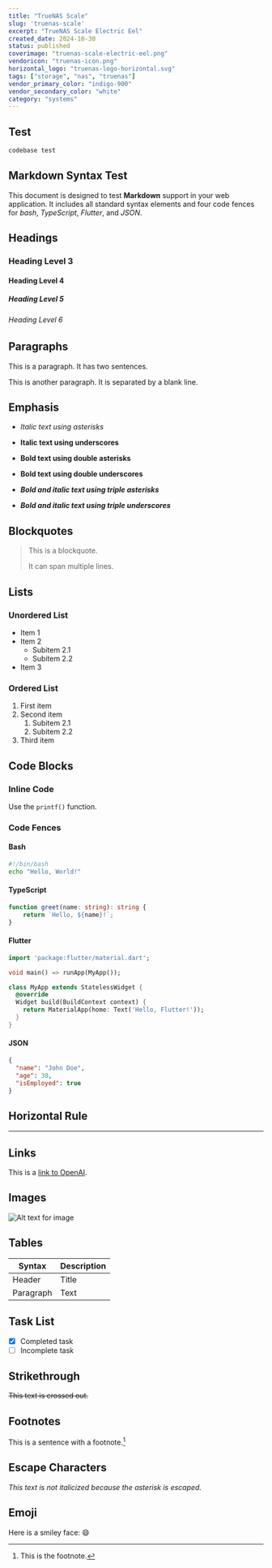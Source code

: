 ```yaml
---
title: "TrueNAS Scale"
slug: 'truenas-scale'
excerpt: "TrueNAS Scale Electric Eel"
created_date: 2024-10-30
status: published
coverimage: "truenas-scale-electric-eel.png"
vendoricon: "truenas-icon.png"
horizontal_logo: "truenas-logo-horizontal.svg"
tags: ["storage", "nas", "truenas"]
vendor_primary_color: "indigo-900"
vendor_secondary_color: "white"
category: "systems"
---
```


## Test

```bash title="test" linenumbers
codebase test
```

## Markdown Syntax Test

This document is designed to test **Markdown** support in your web application. It includes all standard syntax elements and four code fences for *bash*, *TypeScript*, *Flutter*, and *JSON*.

## Headings

### Heading Level 3

#### Heading Level 4

##### Heading Level 5

###### Heading Level 6

## Paragraphs

This is a paragraph. It has two sentences.

This is another paragraph. It is separated by a blank line.

## Emphasis

- *Italic text using asterisks*

- **Italic text using underscores**

- **Bold text using double asterisks**

- **Bold text using double underscores**

- ***Bold and italic text using triple asterisks***

- ***Bold and italic text using triple underscores***

## Blockquotes

> This is a blockquote.
>
> It can span multiple lines.

## Lists

### Unordered List

- Item 1
- Item 2
  - Subitem 2.1
  - Subitem 2.2
- Item 3

### Ordered List

1. First item
2. Second item
   1. Subitem 2.1
   2. Subitem 2.2
3. Third item

## Code Blocks

### Inline Code

Use the `printf()` function.

### Code Fences

#### Bash

```bash
#!/bin/bash
echo "Hello, World!"
```

#### TypeScript

```typescript
function greet(name: string): string {
    return `Hello, ${name}!`;
}
```

#### Flutter

```dart
import 'package:flutter/material.dart';

void main() => runApp(MyApp());

class MyApp extends StatelessWidget {
  @override
  Widget build(BuildContext context) {
    return MaterialApp(home: Text('Hello, Flutter!'));
  }
}
```

#### JSON

```json
{
  "name": "John Doe",
  "age": 30,
  "isEmployed": true
}
```

## Horizontal Rule

---

## Links

This is a [link to OpenAI](https://www.openai.com).

## Images

![Alt text for image](https://via.placeholder.com/150 "Optional title")

## Tables

| Syntax      | Description |
| ----------- | ----------- |
| Header      | Title       |
| Paragraph   | Text        |

## Task List

- [x] Completed task
- [ ] Incomplete task

## Strikethrough

~~This text is crossed out.~~

## Footnotes

This is a sentence with a footnote.[^1]

[^1]: This is the footnote.

## Escape Characters

*This text is not italicized because the asterisk is escaped.*

## Emoji

Here is a smiley face: 😄
